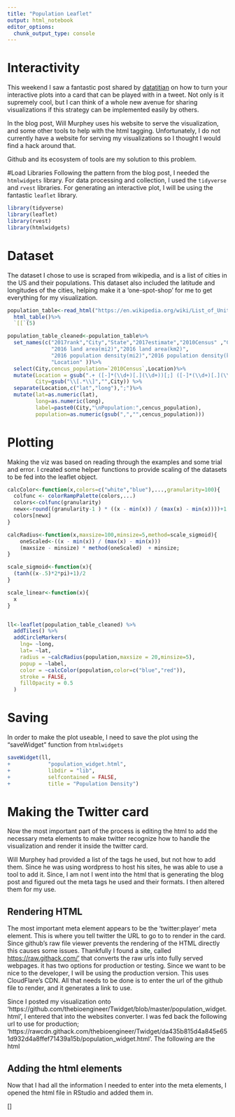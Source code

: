 ```yaml
---
title: "Population Leaflet"
output: html_notebook
editor_options: 
  chunk_output_type: console
---
```


# Interactivity
This weekend I saw a fantastic post shared by [datatitian](https://datatitian.com/how-to-turn-your-ggplot2-visualization-into-an-interactive-tweet/) on how to turn your interactive plots into a card that can be played with in a tweet. Not only is it supremely cool, but I can think of a whole new avenue for sharing visualizations if this strategy can be implemented easily by others. 

In the blog post, Will Murphey uses his website to serve the visualization, and some other tools to help with the html tagging. Unfortunately, I do not currently have a website for serving my visualizations so I thought I would find a hack around that. 

Github and its ecosystem of tools are my solution to this problem. 

#Load Libraries
Following the pattern from the blog post, I needed the `htmlwidgets` library. For data processing and collection, I used the  `tidyverse` and `rvest` libraries. For generating an interactive plot, I will be using the fantastic `leaflet` library.
```r
library(tidyverse)
library(leaflet)
library(rvest)
library(htmlwidgets)
```

# Dataset
The dataset I chose to use is scraped from wikipedia, and is a list of cities in the US and their populations. This dataset also included the latitude and longitudes of the cities, helping make it a 'one-spot-shop' for me to get everything for my visualization. 

```r

population_table<-read_html("https://en.wikipedia.org/wiki/List_of_United_States_cities_by_population")%>%
  html_table()%>%
  `[[`(5)

population_table_cleaned<-population_table%>%
  set_names(c("2017rank","City","State","2017estimate","2010Census" ,"Change",
              "2016 land area(mi2)","2016 land area(km2)",
              "2016 population density(mi2)","2016 population density(ki2)",
              "Location" ))%>%
  select(City,cencus_population=`2010Census`,Location)%>%
  mutate(Location = gsub(".+ ([-]*(\\d+)[.](\\d+))[;] ([-]*(\\d+)[.](\\d+)).*","\\1;\\4",Location),
         City=gsub("\\[.*\\]","",City)) %>%
  separate(Location,c("lat","long"),";")%>%
  mutate(lat=as.numeric(lat),
         long=as.numeric(long),
         label=paste0(City,"\nPopulation:",cencus_population),
         population=as.numeric(gsub(",","",cencus_population)))

```

# Plotting
Making the viz was based on reading through the examples and some trial and error. I created some helper functions to provide scaling of the datasets to be fed into the leaflet object.

```r

calcColor<-function(x,colors=c("white","blue"),...,granularity=100){
  colfunc <- colorRampPalette(colors,...)
  colors<-colfunc(granularity)
  newx<-round((granularity-1 ) * ((x - min(x)) / (max(x) - min(x))))+1
  colors[newx]
}

calcRadius<-function(x,maxsize=100,minsize=5,method=scale_sigmoid){
    oneScaled<-((x - min(x)) / (max(x) - min(x)))
    (maxsize - minsize) * method(oneScaled)  + minsize;
}

scale_sigmoid<-function(x){
  (tanh((x-.5)*2*pi)+1)/2
}

scale_linear<-function(x){
  x
}


ll<-leaflet(population_table_cleaned) %>% 
  addTiles() %>%
  addCircleMarkers(
    lng= ~long,
    lat= ~lat,
    radius = ~calcRadius(population,maxsize = 20,minsize=5),
    popup = ~label,
    color = ~calcColor(population,color=c("blue","red")),
    stroke = FALSE,
    fillOpacity = 0.5
  )


```

# Saving
In order to make the plot useable, I need to save the plot using the "saveWidget" function from `htmlwidgets`

```r
saveWidget(ll,
+            "population_widget.html",
+            libdir = "lib",
+            selfcontained = FALSE,
+            title = "Population Density")

```

# Making the Twitter card
Now the most important part of the process is editing the html to add the necessary meta elements to make twitter recognize how to handle the visualization and render it inside the twitter card. 

Will Murphey had provided a list of the tags he used, but not how to add them. Since he was using wordpress to host his sites, he was able to use a tool to add it. Since, I am not I went into the html that is generating the blog post and figured out the meta tags he used and their formats. I then altered them for my use. 

## Rendering HTML
The most important meta element appears to be the 'twitter:player' meta element. This is where you tell twitter the URL to go to to render in the card. Since github's raw file viewer prevents the rendering of the HTML directly this causes some issues. Thankfully I found a site, called [https://raw.githack.com/'](https://raw.githack.com/) that converts the raw urls into fully served webpages. it has two options for production or testing. Since we want to be nice to the developer, I will be using the production version. This uses CloudFlare's CDN. All that needs to be done is to enter the url of the github file to render, and it generates a link to use. 

Since I posted my visualization onto 'https://github.com/thebioengineer/Twidget/blob/master/population_widget.html', I entered that into the websites converter. I was fed back the following url to use for production; 'https://rawcdn.githack.com/thebioengineer/Twidget/da435b815d4a845e651d932d4a8ffef71439a15b/population_widget.html'. The following are the html 

## Adding the html elements
Now that I had all the information I needed to enter into the meta elements, I opened the html file in RStudio and added them in.

[]






